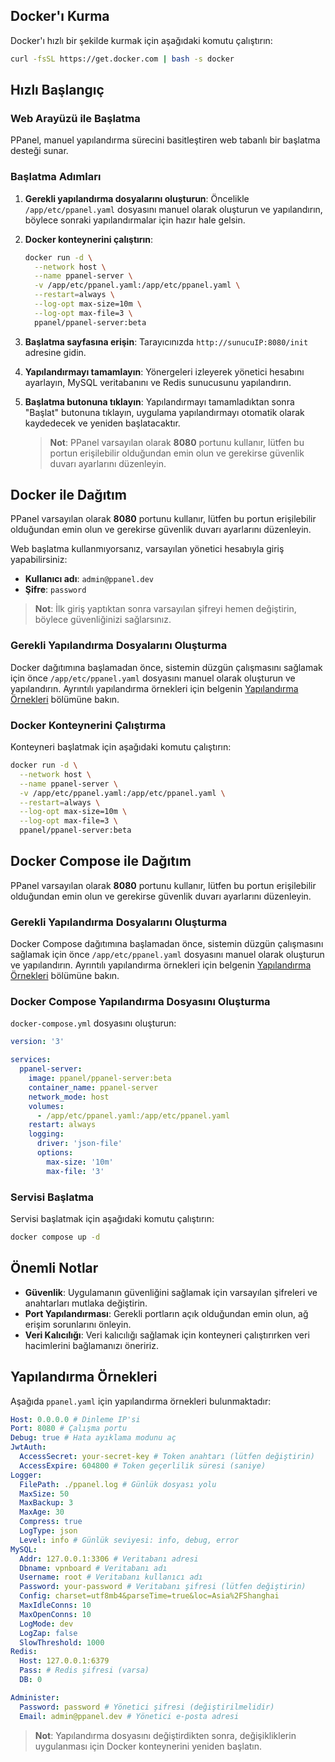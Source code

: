 ## Docker'ı Kurma

Docker'ı hızlı bir şekilde kurmak için aşağıdaki komutu çalıştırın:

```sh
curl -fsSL https://get.docker.com | bash -s docker
```

## Hızlı Başlangıç

### Web Arayüzü ile Başlatma

PPanel, manuel yapılandırma sürecini basitleştiren web tabanlı bir başlatma desteği sunar.

### Başlatma Adımları

1. **Gerekli yapılandırma dosyalarını oluşturun**: Öncelikle `/app/etc/ppanel.yaml` dosyasını manuel olarak oluşturun ve yapılandırın, böylece sonraki yapılandırmalar için hazır hale gelsin.

2. **Docker konteynerini çalıştırın**:

   ```sh
   docker run -d \
     --network host \
     --name ppanel-server \
     -v /app/etc/ppanel.yaml:/app/etc/ppanel.yaml \
     --restart=always \
     --log-opt max-size=10m \
     --log-opt max-file=3 \
     ppanel/ppanel-server:beta
   ```

3. **Başlatma sayfasına erişin**: Tarayıcınızda `http://sunucuIP:8080/init` adresine gidin.

4. **Yapılandırmayı tamamlayın**: Yönergeleri izleyerek yönetici hesabını ayarlayın, MySQL veritabanını ve Redis sunucusunu yapılandırın.

5. **Başlatma butonuna tıklayın**: Yapılandırmayı tamamladıktan sonra "Başlat" butonuna tıklayın, uygulama yapılandırmayı otomatik olarak kaydedecek ve yeniden başlatacaktır.

   > **Not**: PPanel varsayılan olarak **8080** portunu kullanır, lütfen bu portun erişilebilir olduğundan emin olun ve gerekirse güvenlik duvarı ayarlarını düzenleyin.

## Docker ile Dağıtım

PPanel varsayılan olarak **8080** portunu kullanır, lütfen bu portun erişilebilir olduğundan emin olun ve gerekirse güvenlik duvarı ayarlarını düzenleyin.

Web başlatma kullanmıyorsanız, varsayılan yönetici hesabıyla giriş yapabilirsiniz:

- **Kullanıcı adı**: `admin@ppanel.dev`
- **Şifre**: `password`

> **Not**: İlk giriş yaptıktan sonra varsayılan şifreyi hemen değiştirin, böylece güvenliğinizi sağlarsınız.

### Gerekli Yapılandırma Dosyalarını Oluşturma

Docker dağıtımına başlamadan önce, sistemin düzgün çalışmasını sağlamak için önce `/app/etc/ppanel.yaml` dosyasını manuel olarak oluşturun ve yapılandırın. Ayrıntılı yapılandırma örnekleri için belgenin [Yapılandırma Örnekleri](#yapılandırma-örnekleri) bölümüne bakın.

### Docker Konteynerini Çalıştırma

Konteyneri başlatmak için aşağıdaki komutu çalıştırın:

```sh
docker run -d \
  --network host \
  --name ppanel-server \
  -v /app/etc/ppanel.yaml:/app/etc/ppanel.yaml \
  --restart=always \
  --log-opt max-size=10m \
  --log-opt max-file=3 \
  ppanel/ppanel-server:beta
```

## Docker Compose ile Dağıtım

PPanel varsayılan olarak **8080** portunu kullanır, lütfen bu portun erişilebilir olduğundan emin olun ve gerekirse güvenlik duvarı ayarlarını düzenleyin.

### Gerekli Yapılandırma Dosyalarını Oluşturma

Docker Compose dağıtımına başlamadan önce, sistemin düzgün çalışmasını sağlamak için önce `/app/etc/ppanel.yaml` dosyasını manuel olarak oluşturun ve yapılandırın. Ayrıntılı yapılandırma örnekleri için belgenin [Yapılandırma Örnekleri](#yapılandırma-örnekleri) bölümüne bakın.

### Docker Compose Yapılandırma Dosyasını Oluşturma

`docker-compose.yml` dosyasını oluşturun:

```yaml
version: '3'

services:
  ppanel-server:
    image: ppanel/ppanel-server:beta
    container_name: ppanel-server
    network_mode: host
    volumes:
      - /app/etc/ppanel.yaml:/app/etc/ppanel.yaml
    restart: always
    logging:
      driver: 'json-file'
      options:
        max-size: '10m'
        max-file: '3'
```

### Servisi Başlatma

Servisi başlatmak için aşağıdaki komutu çalıştırın:

```sh
docker compose up -d
```

## Önemli Notlar

- **Güvenlik**: Uygulamanın güvenliğini sağlamak için varsayılan şifreleri ve anahtarları mutlaka değiştirin.
- **Port Yapılandırması**: Gerekli portların açık olduğundan emin olun, ağ erişim sorunlarını önleyin.
- **Veri Kalıcılığı**: Veri kalıcılığı sağlamak için konteyneri çalıştırırken veri hacimlerini bağlamanızı öneririz.

## Yapılandırma Örnekleri

Aşağıda `ppanel.yaml` için yapılandırma örnekleri bulunmaktadır:

```yaml
Host: 0.0.0.0 # Dinleme IP'si
Port: 8080 # Çalışma portu
Debug: true # Hata ayıklama modunu aç
JwtAuth:
  AccessSecret: your-secret-key # Token anahtarı (lütfen değiştirin)
  AccessExpire: 604800 # Token geçerlilik süresi (saniye)
Logger:
  FilePath: ./ppanel.log # Günlük dosyası yolu
  MaxSize: 50
  MaxBackup: 3
  MaxAge: 30
  Compress: true
  LogType: json
  Level: info # Günlük seviyesi: info, debug, error
MySQL:
  Addr: 127.0.0.1:3306 # Veritabanı adresi
  Dbname: vpnboard # Veritabanı adı
  Username: root # Veritabanı kullanıcı adı
  Password: your-password # Veritabanı şifresi (lütfen değiştirin)
  Config: charset=utf8mb4&parseTime=true&loc=Asia%2FShanghai
  MaxIdleConns: 10
  MaxOpenConns: 10
  LogMode: dev
  LogZap: false
  SlowThreshold: 1000
Redis:
  Host: 127.0.0.1:6379
  Pass: # Redis şifresi (varsa)
  DB: 0

Administer:
  Password: password # Yönetici şifresi (değiştirilmelidir)
  Email: admin@ppanel.dev # Yönetici e-posta adresi
```

> **Not**: Yapılandırma dosyasını değiştirdikten sonra, değişikliklerin uygulanması için Docker konteynerini yeniden başlatın.


<Giscus />
